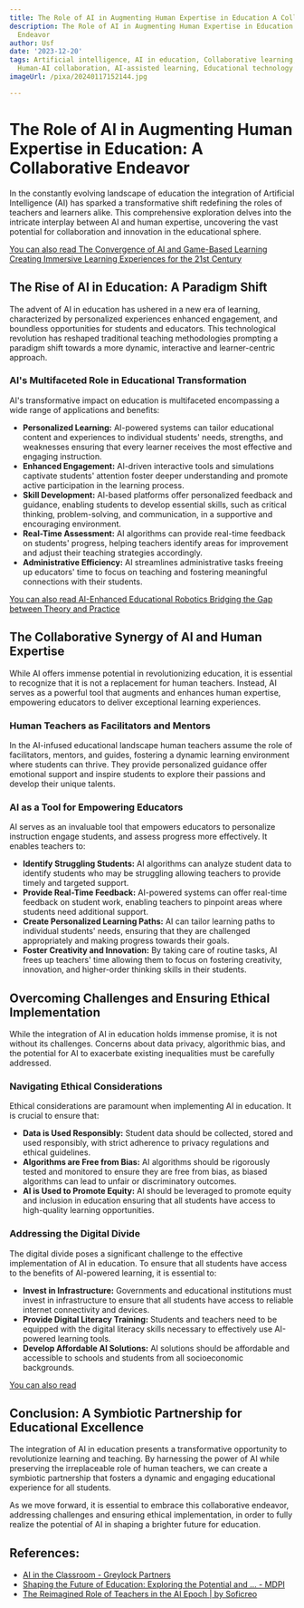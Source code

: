 ```yaml
---
title: The Role of AI in Augmenting Human Expertise in Education A Collaborative Endeavor
description: The Role of AI in Augmenting Human Expertise in Education A Collaborative
  Endeavor
author: Usf
date: '2023-12-20'
tags: Artificial intelligence, AI in education, Collaborative learning, Human expertise,
  Human-AI collaboration, AI-assisted learning, Educational technology
imageUrl: /pixa/20240117152144.jpg

---
```

#  The Role  of  AI in Augmenting Human Expertise in Education:  A Collaborative Endeavor

In the constantly evolving landscape of education the integration of Artificial Intelligence (AI) has sparked a transformative shift redefining the roles of teachers and learners alike. This comprehensive exploration delves into the intricate interplay between AI and human expertise, uncovering  the vast potential for collaboration and innovation in the educational sphere.

[You can also read The Convergence of AI and Game-Based Learning  Creating Immersive Learning  Experiences  for  the 21st Century](The%20Convergence%20of%20AI%20and%20Game-Based%20Learning%20Creating%20Immersive%20Learning%20Experiences%20for%20the%2021st%20Century)


## The Rise of  AI in Education: A Paradigm Shift

The advent of AI in education has  ushered in a new era of learning, characterized by personalized experiences enhanced engagement, and boundless opportunities for students and educators. This technological  revolution  has reshaped traditional teaching methodologies  prompting a paradigm shift towards a more dynamic, interactive and learner-centric approach.

### AI's Multifaceted Role  in Educational Transformation

AI's transformative impact on education is multifaceted encompassing a wide range of applications  and benefits:

- **Personalized Learning:** AI-powered systems can tailor educational content and experiences to individual students' needs, strengths, and weaknesses ensuring that every learner receives the most  effective and engaging  instruction.
- **Enhanced  Engagement:** AI-driven interactive tools and simulations captivate students' attention foster deeper understanding and promote active participation in the  learning process.
- **Skill  Development:** AI-based  platforms offer personalized feedback and guidance, enabling students to develop essential skills, such as critical thinking, problem-solving, and communication, in a supportive and  encouraging environment.
- **Real-Time Assessment:** AI algorithms can provide real-time feedback on students'  progress, helping teachers identify  areas for improvement  and  adjust their teaching  strategies accordingly.
- **Administrative Efficiency:** AI streamlines administrative tasks freeing up educators' time to  focus on teaching and fostering meaningful connections with their students.

[You can also read AI-Enhanced Educational Robotics Bridging the Gap between Theory and Practice](AI-Enhanced%20Educational%20Robotics%20Bridging%20the%20Gap%20between%20Theory%20and%20Practice)


## The Collaborative Synergy of AI and  Human Expertise

While AI offers immense potential  in revolutionizing education, it is essential to recognize that it is not  a replacement for human teachers. Instead, AI serves as a  powerful tool that augments and enhances human expertise, empowering educators to deliver exceptional learning experiences.

### Human Teachers as Facilitators and  Mentors

In the AI-infused educational landscape human teachers assume the role  of facilitators, mentors, and guides, fostering a dynamic learning environment where students can thrive. They provide personalized guidance offer emotional support and  inspire  students to explore  their passions and develop their unique talents.

### AI as a Tool for Empowering Educators

AI serves as an invaluable tool that empowers educators to personalize instruction engage  students, and assess progress more effectively.  It enables teachers to:

- **Identify Struggling Students:** AI algorithms can analyze student data  to identify students who may be struggling allowing teachers to provide timely and targeted support.
- **Provide Real-Time Feedback:**  AI-powered  systems can offer real-time feedback on student work, enabling teachers to pinpoint areas where students need additional support.
- **Create Personalized Learning Paths:** AI can tailor learning  paths to  individual students' needs, ensuring that they are challenged appropriately and making progress towards their goals.
- **Foster Creativity  and Innovation:** By taking care of routine tasks, AI frees up teachers' time allowing them to focus on fostering creativity, innovation, and higher-order thinking skills in their students.

## Overcoming Challenges and Ensuring Ethical Implementation

While the integration of AI in education  holds  immense promise, it is not without its challenges. Concerns about data privacy, algorithmic bias, and the potential for AI to exacerbate existing inequalities must be carefully addressed.

### Navigating Ethical Considerations

Ethical considerations are  paramount when  implementing AI in education. It  is crucial to ensure that:

- **Data is Used Responsibly:** Student data should be collected, stored and used responsibly, with strict adherence  to privacy  regulations and ethical  guidelines.
- **Algorithms are Free from Bias:** AI algorithms should be rigorously tested and monitored to ensure they are free from bias,  as biased algorithms can lead to unfair  or  discriminatory outcomes.
- **AI is Used to Promote  Equity:** AI  should be leveraged  to promote equity and inclusion in education ensuring that all students have access  to high-quality  learning opportunities.

### Addressing the Digital Divide

The  digital divide poses a significant challenge to the effective implementation of AI in education.  To ensure that all students  have access to the benefits of AI-powered learning, it is essential to:

- **Invest in  Infrastructure:** Governments and educational institutions must invest in infrastructure to ensure that all students  have  access to reliable internet connectivity and devices.
- **Provide Digital Literacy Training:** Students and teachers need to be equipped with the digital literacy skills necessary to effectively use  AI-powered  learning tools.
- **Develop Affordable AI Solutions:** AI solutions should be  affordable and accessible to  schools and students from all socioeconomic backgrounds.

[You  can also read ]()


## Conclusion: A Symbiotic  Partnership for Educational Excellence

The integration of AI in education presents a transformative  opportunity to revolutionize learning and teaching. By harnessing  the power of AI while preserving  the irreplaceable role of human teachers, we can create a symbiotic partnership that  fosters a dynamic  and engaging  educational experience for all students.

As we move forward, it is essential to embrace  this collaborative endeavor, addressing  challenges and ensuring ethical implementation, in order to  fully realize  the potential of AI in shaping a brighter future for education.

## References:
- [AI in the Classroom - Greylock Partners](https://greylock.com/greymatter/ai-in-the-classroom/)
- [Shaping the Future of Education: Exploring the Potential and ... - MDPI](https://www.mdpi.com/2227-7102/13/7/692)
- [The Reimagined Role of Teachers in the AI Epoch | by Soficreo](https://medium.com/@Soficreo/the-reimagined-role-of-teachers-in-the-ai-epoch-d9fdbf81bda0)
